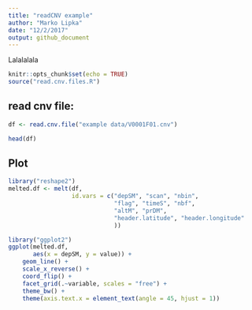 ```yaml
---
title: "readCNV example"
author: "Marko Lipka"
date: "12/2/2017"
output: github_document
---
```


Lalalalala

```r
knitr::opts_chunk$set(echo = TRUE)
source("read.cnv.files.R")
```

## read cnv file:

```r
df <- read.cnv.file("example data/V0001F01.cnv")

head(df)
```

## Plot


```r
library("reshape2")
melted.df <- melt(df,
                  id.vars = c("depSM", "scan", "nbin",
                              "flag", "timeS", "nbf",
                              "altM", "prDM",
                              "header.latitude", "header.longitude"
                              ))

library("ggplot2")
ggplot(melted.df,
       aes(x = depSM, y = value)) +
    geom_line() +
    scale_x_reverse() +
    coord_flip() +
    facet_grid(.~variable, scales = "free") +
    theme_bw() +
    theme(axis.text.x = element_text(angle = 45, hjust = 1))
```
